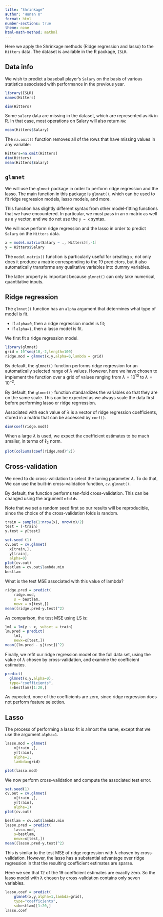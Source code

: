 ```yaml
---
title: "Shrinkage"
author: "Hunan U"
format: html
number-sections: true
theme: none
html-math-method: mathml
---
```


Here we apply the Shrinkage methods (Ridge regression and lasso) to the `Hitters` data.
The dataset is available in the R package,
`ISLR`.

## Data info

We wish to predict a baseball player’s `Salary` on the basis of various statistics associated with performance in the previous year.


```r
library(ISLR)
names(Hitters)
```

```r
dim(Hitters)
```

Some `salary` data are missing in the dataset, which are represented as `NA` in R.
In that case, most operations on Salary will also return `NA`:


```r
mean(Hitters$Salary)
```


The `na.omit()` function removes all of the rows that have missing values in any variable:

```r
Hitters=na.omit(Hitters)
dim(Hitters)
mean(Hitters$Salary)
```

## `glmnet`

We will use the `glmnet` package in order to perform ridge regression and the lasso. 
The main function in this package is `glmnet()`, which can be used to fit ridge regression models, lasso models, and more. 

This function has slightly different syntax from other model-fitting functions that we have encountered. In particular, we must pass in an `x` matrix as well as a `y` vector, and we do not use the `y ∼ x` syntax. 

We will now perform ridge regression and the lasso in order to predict `Salary` on the `Hitters` data. 


```r
x = model.matrix(Salary ~ ., Hitters)[,-1]
y = Hitters$Salary
```


The `model.matrix()` function is particularly useful for creating `x`; 
not only
does it produce a matrix corresponding to the 19 predictors, but it also
automatically transforms any qualitative variables into dummy variables.


The latter property is important because `glmnet()` can only take numerical,
quantitative inputs.


## Ridge regression


The `glmnet()` function has an `alpha` argument that determines what type
of model is fit.

- If `alpha=0`, then a ridge regression model is fit;
- if `alpha=1`, then a lasso model is fit.

We first fit a ridge regression model.



```r
library(glmnet)
grid = 10^seq(10,-2,length=100)
ridge.mod = glmnet(x,y,alpha=0,lambda = grid)
```


By default, the `glmnet()` function performs ridge regression for an automatically selected range of $λ$ values. However, here we have chosen to implement
the function over a grid of values ranging from $λ = 10^{10}$ to $λ = 10^{−2}$.


By default, the `glmnet()` function standardizes the variables so that they are on the same scale. This can be expected as we always scale the data first before performing lasso or ridge regrression.

Associated with each value of $λ$ is a vector of ridge regression coefficients,
stored in a matrix that can be accessed by `coef()`.

```r
dim(coef(ridge.mod))
```

When a large $λ$ is used,
we expect the coefficient estimates to be much smaller, in terms of $\ell_2$ norm.

```r
plot(colSums(coef(ridge.mod)^2))
```


## Cross-validation

We need to do cross-validation to select the tuning parameter $\lambda$.
To do that,
We can use the built-in cross-validation function, `cv.glmnet()`. 

By default, the function performs ten-fold cross-validation. This can be changed using the argument `nfolds`. 

Note that we set a random seed first so our results will be reproducible, since the choice of the cross-validation folds is random.


```r
train = sample(1:nrow(x), nrow(x)/2)
test = (-train)
y.test = y[test]
```


```r
set.seed (1)
cv.out = cv.glmnet(
  x[train,],
  y[train],
  alpha=0)
plot(cv.out)
bestlam = cv.out$lambda.min
bestlam
```

What is the test MSE associated with this value of lambda?

```r
ridge.pred = predict(
    ridge.mod,
    s = bestlam,
    newx = x[test,])
mean((ridge.pred-y.test)^2)
```


As comparison, the test MSE using LS is:


```r
lm1 = lm(y ~ x, subset = train)
lm.pred = predict(
    lm1,
    newx=x[test,])
mean((lm.pred - y[test])^2)
```


Finally, we refit our ridge regression model on the full data set, using the value of $λ$ chosen by cross-validation, and examine the coefficient estimates.

```r
predict(
  glmnet(x,y,alpha=0),
  type="coefficients",
  s=bestlam)[1:20,]
```


As expected, none of the coefficients are zero, since ridge regression does not perform
feature selection.


## Lasso

The process of performing a lasso fit is almost the same, except that
we use the argument `alpha=1`.

```r
lasso.mod = glmnet(
    x[train ,],
    y[train],
    alpha=1,
    lambda=grid)
```


```r
plot(lasso.mod)
```

We now perform cross-validation and compute the associated test error.


```r
set.seed(1)
cv.out = cv.glmnet(
    x[train ,],
    y[train],
    alpha=1)
plot(cv.out)

bestlam = cv.out$lambda.min
lasso.pred = predict(
    lasso.mod,
    s=bestlam,
    newx=x[test,])
mean((lasso.pred-y.test)^2)
```

This is similar to the test MSE of ridge regression with λ
chosen by cross-validation.
However, the lasso has a substantial advantage over ridge regression in that the resulting coefficient estimates are sparse. 

Here we see that 12 of the 19 coefficient estimates are exactly zero. So the lasso model with λ chosen by cross-validation contains only seven variables.

```r
lasso.coef = predict(
    glmnet(x,y,alpha=1,lambda=grid),
    type="coefficients",
    s=bestlam)[1:20,]
lasso.coef
```

